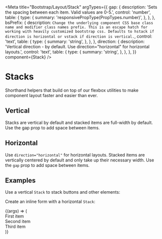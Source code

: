 <!-- Stack.mdx -->


<Meta
    title="Bootstrap/Layout/Stack"
    argTypes={{
      gap: {
        description: 'Sets the spacing between each item. Valid values are 0-5.',
        control: 'number',
        table: {
          type: {
            summary: 'responsivePropType(PropTypes.number)',
          },
        },
      },
      bsPrefix: {
        description: `Change the underlying component CSS base class name and modifier class names prefix.
                     This is an escape hatch for working with heavily customized bootstrap css.
                     Defaults to hstack if direction is horizontal or vstack if direction is vertical.`,
        control: 'text',
        table: {
          type: {
            summary: 'string',
          },
        },
      },
      direction: {
        description:
          'Vertical direction - by default. Use direction="horizontal" for horizontal layouts.',
        control: 'text',
        table: {
          type: {
            summary: 'string',
          },
        },
      },
    }}
    component={Stack}
/>


# Stacks

Shorthand helpers that build on top of our flexbox utilities to make component layout faster and easier than ever.

## Vertical
Stacks are vertical by default and stacked items are full-width by default. Use the gap prop to add space between items.

<Canvas>
    <Story name="Vertical" story={stories.Vertical} />
</Canvas>

## Horizontal

Use ```direction="horizontal"``` for horizontal layouts. Stacked items are vertically centered by default
and only take up their necessary width. Use the ```gap``` prop to add space between items.

<Canvas>
    <Story name="Horizontal" story={stories.Horizontal} />
</Canvas>

## Examples
Use a vertical ```Stack``` to stack buttons and other elements:

<Canvas>
    <Story name="VerticalExample" story={stories.VerticalExample} />
</Canvas>

Create an inline form with a horizontal ```Stack```:

<Canvas>
    <Story name="HorizontalExample" story={stories.HorizontalExample} />
</Canvas>

<Canvas>
    <Story
        name="Demo"
        args={{
            gap: 3,
            direction: 'horizontal'
        }}>
        {(args) => (
            <Stack {...args}>
                <div className="bg-light border">First item</div>
                <div className="bg-light border">Second item</div>
                <div className="bg-light border">Third item</div>
            </Stack>
        )}
    </Story>
</Canvas>

<ArgsTable story="Demo" />
